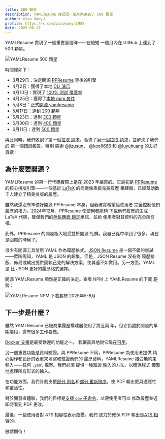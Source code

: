 ```yaml
---
title: 500 顆星
description: YAMLResume 在短短一個月內達到了 500 顆星
author: Xiao Hanyu
profile: https://x.com/xiaohanyu1988
date: 2025-06-12
---
```


YAMLResume 實現了一個重要里程碑——在短短
一個月內在 GitHub 上達到了 500 顆星。

![YAMLResume 500 顆星](./static/images/500-stars/star-history-2025611.webp)

時間線如下：

- 3月29日：決定開源 [PPResume](https://ppresume.com) 背後的引擎
- 4月2日：獲得了本地 [CLI
  演示](https://x.com/xiaohanyu1988/status/1907427362259771748)
- 4月10日：實現了 [100% 測試
  覆蓋率](https://x.com/xiaohanyu1988/status/1910193021989368311)
- 4月25日：獲得了[本地 npm
  套件](https://x.com/PPResumeX/status/1915789536610967741)
- 5月8日：正式[開源
  yamlresume](https://x.com/PPResumeX/status/1920294577497387493)
- 5月17日：達到 [200
  顆星](https://x.com/PPResumeX/status/1923635538046955662)
- 5月23日：達到 [300
  顆星](https://x.com/PPResumeX/status/1925834873723396131)
- 5月30日：達到 [400
  顆星](https://x.com/PPResumeX/status/1928347464693862635)
- 6月11日：達到 [500
  顆星](https://x.com/PPResumeX/status/1932716523401150840)

與此同時，我們收到了第一個[拉取
請求](https://github.com/yamlresume/yamlresume/pull/2)，合併了[另一個拉取
請求](https://github.com/yamlresume/yamlresume/pull/19)，並解決了我們的
第一個[錯誤報告](https://github.com/yamlresume/yamlresume/issues/13)。特別
感謝 [@jizusun](https://github.com/jizusun)、
[@koo6666](https://github.com/koo6666) 和
[@luyuhuang](https://github.com/luyuhuang) 的友好貢獻！

## 為什麼要開源？

YAMLResume 的第一行代碼實際上是在 2023 年編寫的。它最初是
[PPResume](https://ppresume.com) 的核心排版引擎——一個基於
[LaTeX](https://www.latex-project.org/) 的商業像素級完美履歷
構建器，已經幫助數千人建立了精美排版的履歷。

雖然我還沒有準備好開源 PPResume 本身，但我確實希望給使用者
完全控制他們履歷的權力。2024年12月，PPResume 使使用者能夠
下載他們履歷的生成 LaTeX 代碼，確保我們的[無供應商
鎖定](https://blog.ppresume.com/posts/no-vendor-lock-in)承諾，並給
使用者對其資料的完全所有權。

此外，PPResume 的開發極大地受益於開源
社群。我自己從中學到了很多，現在是回饋的時候了。

很少有開源工具使用 YAML 作為履歷格式。[JSON
Resume](https://jsonresume.org) 是一個不錯的嘗試——眾所周知，YAML 是
JSON 的超集。但是，JSON Resume 沒有為
履歷排版、佈局或輸出提供固執己見的解決方案，使其遠不如實用。另一方面，YAML 是
比 JSON 更好的履歷格式選擇。

開源 YAMLResume 顯然是正確的決定。查看 NPM 上 YAMLResume 的下載
趨勢：

![YAMLResume NPM 下載趨勢 2025年5-6月](./static/images/500-stars/yamlresume-download-trends-may-jun-2025.webp)

## 下一步是什麼？

雖然 YAMLResume 已被商業履歷構建器使用了將近兩
年，但它仍處於開發的早期階段，還有很多工作要做。

[Docker 支援](./yamlresume-docker)是最受歡迎的功能之一，
我很高興地說它現在[可用](/docs/installation#docker-users)。

另一個重要功能是資料驗證。與 PPResume 不同，PPResume 為使用者提供
精心製作和設計的表單來填寫和驗證他們的
履歷資料，YAMLResume 接受無約束輸入——任何 `.yaml` 檔案。我們必須
提供一種[驗證
輸入](https://github.com/yamlresume/yamlresume/issues/10)的方法，以確保程式
優雅地處理所有形式的輸入。

在功能方面，我們計劃支援[部分
別名](https://github.com/yamlresume/yamlresume/issues/11)和[部分
重新排序](https://github.com/yamlresume/yamlresume/issues/12)，使 PDF
輸出更具適應性和靈活性。

對於開發者體驗，我們的目標是[支援 `dev`
子命令](https://github.com/yamlresume/yamlresume/issues/25)，以便使用者可以
修改履歷並近即時看到 PDF 更改。

最後，一些使用者對 ATS 相容性表示擔憂。我們
致力於確保 PDF 輸出是[ATS
相容](https://github.com/yamlresume/yamlresume/issues/23)的。

敬請期待！